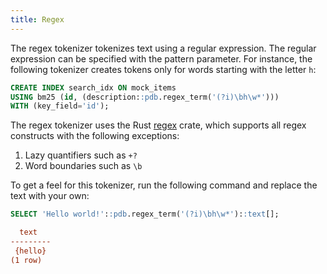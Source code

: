 ```yaml
---
title: Regex
---
```


The regex tokenizer tokenizes text using a regular expression. The regular expression can be specified with the pattern parameter.
For instance, the following tokenizer creates tokens only for words starting with the letter `h`:

```sql
CREATE INDEX search_idx ON mock_items
USING bm25 (id, (description::pdb.regex_term('(?i)\bh\w*')))
WITH (key_field='id');
```

The regex tokenizer uses the Rust [regex](https://docs.rs/regex/latest/regex/) crate, which supports all regex constructs with the following
exceptions:

1. Lazy quantifiers such as `+?`
2. Word boundaries such as `\b`

To get a feel for this tokenizer, run the following command and replace the text with your own:

```sql
SELECT 'Hello world!'::pdb.regex_term('(?i)\bh\w*')::text[];
```

```ini Expected Response
  text
---------
 {hello}
(1 row)
```

